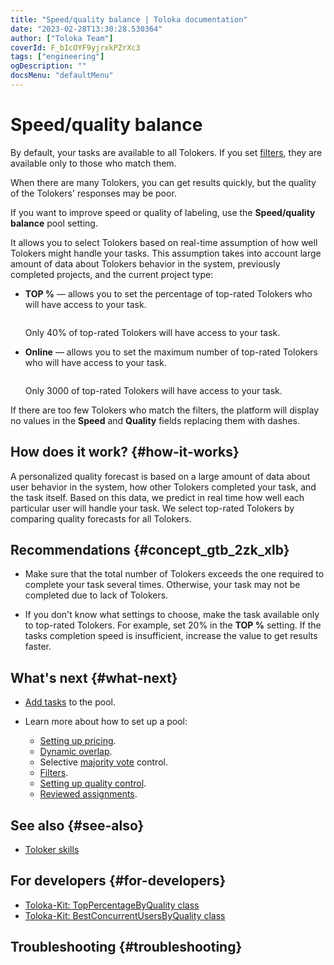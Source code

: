 ```yaml
---
title: "Speed/quality balance | Toloka documentation"
date: "2023-02-28T13:30:28.530364"
author: ["Toloka Team"]
coverId: F_bIcOYF9yjrxkPZrXc3
tags: ["engineering"]
ogDescription: ""
docsMenu: "defaultMenu"
---
```



# Speed/quality balance

By default, your tasks are available to all Tolokers. If you set [filters](/docs/guide/filters), they are available only to those who match them.

When there are many Tolokers, you can get results quickly, but the quality of the Tolokers' responses may be poor.

If you want to improve speed or quality of labeling, use the **Speed/quality balance** pool setting.

It allows you to select Tolokers based on real-time assumption of how well Tolokers might handle your tasks. This assumption takes into account large amount of data about Tolokers behavior in the system, previously completed projects, and the current project type:

- **TOP %** — allows you to set the percentage of top-rated Tolokers who will have access to your task.

    <Cut title="Example">

    <Image withBackground imageId="1675426643623" alt="" />

    Only 40% of top-rated Tolokers will have access to your task.

    </Cut>

- **Online** — allows you to set the maximum number of top-rated Tolokers who will have access to your task.

    <Cut title="Example">

    <Image withBackground imageId="1675426641033" alt="" />

    Only 3000 of top-rated Tolokers will have access to your task.

    </Cut>

<Note mode="note" title="Note">

If there are too few Tolokers who match the filters, the platform will display no values in the **Speed** and **Quality** fields replacing them with dashes.

</Note>

## How does it work? {#how-it-works}

A personalized quality forecast is based on a large amount of data about user behavior in the system, how other Tolokers completed your task, and the task itself. Based on this data, we predict in real time how well each particular user will handle your task. We select top-rated Tolokers by comparing quality forecasts for all Tolokers.

## Recommendations {#concept_gtb_2zk_xlb}

- Make sure that the total number of Tolokers exceeds the one required to complete your task several times. Otherwise, your task may not be completed due to lack of Tolokers.

- If you don't know what settings to choose, make the task available only to top-rated Tolokers. For example, set 20% in the **TOP %** setting. If the tasks completion speed is insufficient, increase the value to get results faster.

## What's next {#what-next}

- [Add tasks](/docs/guide/pool) to the pool.
- Learn more about how to set up a pool:

    - [Setting up pricing](/docs/guide/dynamic-pricing).
    - [Dynamic overlap](/docs/guide/dynamic-overlap).
    - Selective [majority vote](/docs/guide/selective-mvote) control.
    - [Filters](/docs/guide/filters).
    - [Setting up quality control](/docs/guide/qa-pool-settings).
    - [Reviewed assignments](/docs/guide/offline-accept).

## See also {#see-also}

- [Toloker skills](/docs/guide/nav)

## For developers {#for-developers}

- [Toloka-Kit: TopPercentageByQuality class](/docs/toloka-kit/reference/toloka.client.pool.speed_quality_balance_config.TopPercentageByQuality)
- [Toloka-Kit: BestConcurrentUsersByQuality class](/docs/toloka-kit/reference/toloka.client.pool.speed_quality_balance_config.BestConcurrentUsersByQuality)

## Troubleshooting {#troubleshooting}

<TroubleshootingSpeedDropped/>

<FaqLabelingSpeed/>

<FaqSpeedUpCompletion/>

<ContactGuideSupport/>

